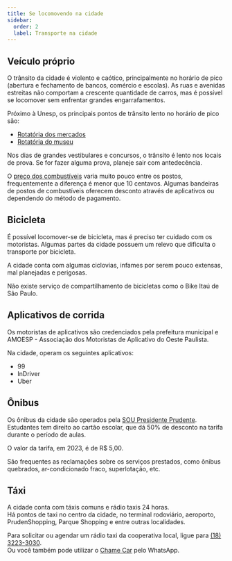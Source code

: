 ```yaml
---
title: Se locomovendo na cidade
sidebar:
  order: 2
  label: Transporte na cidade
---
```



<ImageSwitcher
  darkSrc="/src/assets/presidente-prudente/commuting-cars-dark.svg"
  lightSrc="/src/assets/presidente-prudente/commuting-cars-light.svg"
  alt="Ilustrações de carros"
/>


## Veículo próprio

O trânsito da cidade é violento e caótico, principalmente no horário de pico (abertura e fechamento de bancos, comércio e escolas).
As ruas e avenidas estreitas não comportam a crescente quantidade de carros, mas é possível se locomover sem enfrentar grandes engarrafamentos.

Próximo à Unesp, os principais pontos de trânsito lento no horário de pico são:

- [Rotatória dos mercados](https://google.com/maps/@-22.1145206,-51.4125003,18.79z)
- [Rotatória do museu](https://google.com/maps/@-22.116341,-51.4113028,18.79z)

Nos dias de grandes vestibulares e concursos, o trânsito é lento nos locais de prova. Se for fazer alguma prova, planeje sair com antedecência.

O [preço dos combustíveis](https://precodoscombustiveis.com.br/pt-br/city/brasil/sao-paulo/presidente-prudente/3732) varia muito pouco entre os postos, frequentemente a diferença é menor que 10 centavos.
Algumas bandeiras de postos de combustíveis oferecem desconto através de aplicativos ou dependendo do método de pagamento.

## Bicicleta

É possível locomover-se de bicicleta, mas é preciso ter cuidado com os motoristas. Algumas partes da cidade possuem um relevo que dificulta o transporte por bicicleta.

A cidade conta com algumas ciclovias, infames por serem pouco extensas, mal planejadas e perigosas.

Não existe serviço de compartilhamento de bicicletas como o Bike Itaú de São Paulo.

## Aplicativos de corrida

Os motoristas de aplicativos são credenciados pela prefeitura municipal e AMOESP - Associação dos Motoristas de Aplicativo do Oeste Paulista.

Na cidade, operam os seguintes aplicativos:

- 99
- InDriver
- Uber

## Ônibus

Os ônibus da cidade são operados pela [SOU Presidente Prudente](https://soupresidenteprudente.com.br/).  
Estudantes tem direito ao cartão escolar, que dá 50% de desconto na tarifa durante o período de aulas.

O valor da tarifa, em 2023, é de R$ 5,00.

São frequentes as reclamações sobre os serviços prestados, como ônibus quebrados, ar-condicionado fraco, superlotação, etc.

## Táxi

A cidade conta com táxis comuns e rádio taxis 24 horas.  
Há pontos de taxi no centro da cidade, no terminal rodoviário, aeroporto, PrudenShopping, Parque Shopping e entre outras localidades.

Para solicitar ou agendar um rádio taxi da cooperativa local, ligue para [(18) 3223-3030](tel:+551832233030).  
Ou você também pode utilizar o [Chame Car](https://wa.me/5518997534910) pelo WhatsApp.
